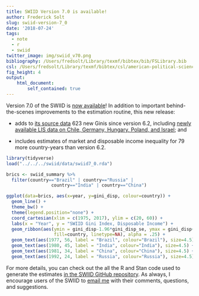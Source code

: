 ```yaml
---
title: SWIID Version 7.0 is available!
author: Frederick Solt
slug: swiid-version-7_0
date: '2018-07-24'
tags:
  - note
  - r
  - swiid
twitter_image: img/swiid_v70.png
bibliography: /Users/fredsolt/Library/texmf/bibtex/bib/FSLibrary.bib
csl: /Users/fredsolt/Library/texmf/bibtex/csl/american-political-science-association2.csl
fig_height: 4 
output:
    html_document:
        self_contained: true
---
```


Version 7.0 of the SWIID is [now available](http://fsolt.org/swiid/swiid_downloads.html)!  In addition to important behind-the-scenes improvements to the estimation routine, this new release:

- adds to [its source data](https://github.com/fsolt/swiid/blob/master/data/swiid_source.csv) 623 new Ginis since version 6.2, including [newly available LIS data on Chile, Germany, Hungary, Poland, and Israel](http://www.lisdatacenter.org/news-and-events/2018-summer-data-release/); and

- includes estimates of market and disposable income inequality for 79 more country-years than version 6.2.

```r
library(tidyverse)
load("../../../swiid/data/swiid7_0.rda")

brics <- swiid_summary %>% 
  filter(country=="Brazil" | country=="Russia" | 
                 country=="India" | country=="China")

ggplot(data=brics, aes(x=year, y=gini_disp, colour=country)) +
  geom_line() +
  theme_bw() +
  theme(legend.position="none") +    
  coord_cartesian(xlim = c(1975, 2017), ylim = c(20, 60)) +
  labs(x = "Year", y = "SWIID Gini Index, Disposable Income") +
  geom_ribbon(aes(ymin = gini_disp-1.96*gini_disp_se, ymax = gini_disp+1.96*gini_disp_se, 
                  fill=country, linetype=NA), alpha = .25) +
  geom_text(aes(1977, 56, label = "Brazil", colour="Brazil"), size=4.5) +
  geom_text(aes(1980, 45, label = "India", colour="India"), size=4.5) +
  geom_text(aes(1981, 34, label = "China", colour="China"), size=4.5) +
  geom_text(aes(1992, 24, label = "Russia", colour="Russia"), size=4.5)
```

For more details, you can check out the all the R and Stan code used to generate the estimates [in the SWIID GitHub repository](https://github.com/fsolt/swiid).  As always, I encourage users of the SWIID to [email me](mailto:frederick-solt@uiowa.edu) with their comments, questions, and suggestions.
